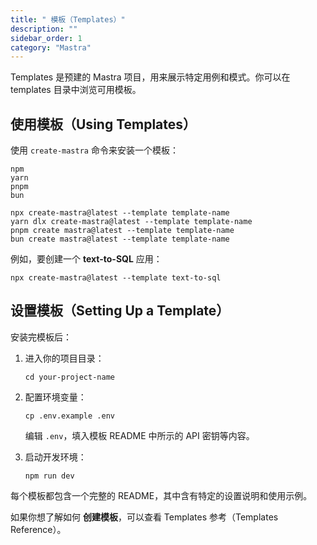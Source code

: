 ```yaml
---
title: " 模板（Templates）"
description: ""
sidebar_order: 1
category: "Mastra"
---
```


Templates 是预建的 Mastra 项目，用来展示特定用例和模式。你可以在 templates 目录中浏览可用模板。

## 使用模板（Using Templates）

使用 `create-mastra` 命令来安装一个模板：

```text
npm  
yarn  
pnpm  
bun  

npx create-mastra@latest --template template-name  
yarn dlx create-mastra@latest --template template-name  
pnpm create mastra@latest --template template-name  
bun create mastra@latest --template template-name  
```

例如，要创建一个 **text-to-SQL** 应用：

```text
npx create-mastra@latest --template text-to-sql
```

## 设置模板（Setting Up a Template）

安装完模板后：

1. 进入你的项目目录：

   ```text
   cd your-project-name
   ```

2. 配置环境变量：

   ```text
   cp .env.example .env
   ```

   编辑 `.env`，填入模板 README 中所示的 API 密钥等内容。

3. 启动开发环境：

   ```text
   npm run dev
   ```

每个模板都包含一个完整的 README，其中含有特定的设置说明和使用示例。

如果你想了解如何 **创建模板**，可以查看 Templates 参考（Templates Reference）。


